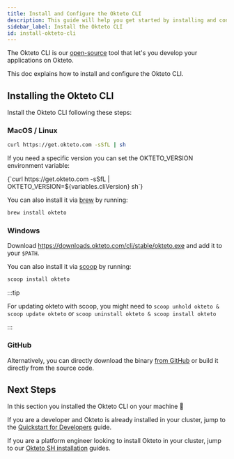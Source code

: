 ```yaml
---
title: Install and Configure the Okteto CLI
description: This guide will help you get started by installing and configuring Okteto's Development Environments.
sidebar_label: Install the Okteto CLI
id: install-okteto-cli
---
```



The Okteto CLI is our [open-source](https://github.com/okteto/okteto) tool that let's you develop your applications on Okteto.

This doc explains how to install and configure the Okteto CLI.

## Installing the Okteto CLI

Install the Okteto CLI following these steps:

### MacOS / Linux

```bash
curl https://get.okteto.com -sSfL | sh
```

If you need a specific version you can set the OKTETO_VERSION environment variable:

<CodeBlock language="bash">
  {`curl https://get.okteto.com -sSfL | OKTETO_VERSION=${variables.cliVersion} sh`}
</CodeBlock>

You can also install it via [brew](https://brew.sh/) by running:

```bash
brew install okteto
```

### Windows

Download https://downloads.okteto.com/cli/stable/okteto.exe and add it to your `$PATH`.

You can also install it via [scoop](https://scoop.sh/) by running:

```bash
scoop install okteto
```

:::tip

For updating okteto with scoop, you might need to `scoop unhold okteto & scoop update okteto` or `scoop uninstall okteto & scoop install okteto`

:::

### GitHub

Alternatively, you can directly download the binary [from GitHub](https://github.com/okteto/okteto/releases) or build it directly from the source code.

## Next Steps

In this section you installed the Okteto CLI on your machine 🚀

If you are a developer and Okteto is already installed in your cluster, jump to the [Quickstart for Developers](get-started/dev-quickstart.mdx) guide.

If you are a platform engineer looking to install Okteto in your cluster, jump to our [Okteto SH installation](get-started/install/index.mdx) guides.

